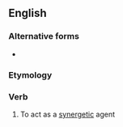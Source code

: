 ==English==

===Alternative forms===
* {{l|en|synergise}}

===Etymology===
{{rfe|lang=en}}

===Verb===
{{en-verb|synergiz}}

# To act as a [[synergetic]] agent